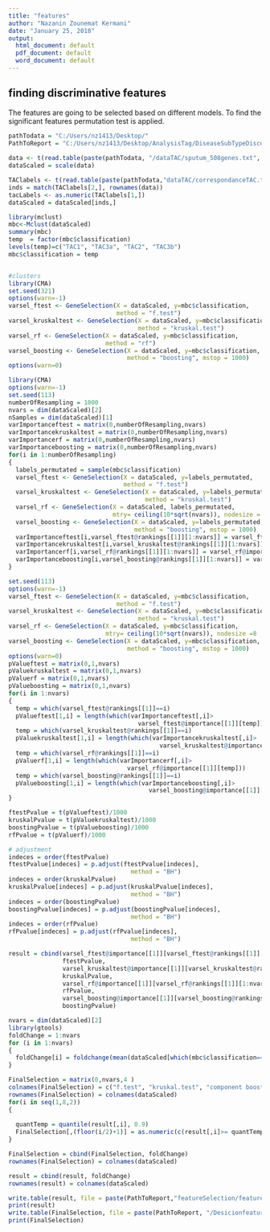 ```yaml
---
title: "features"
author: "Nazanin Zounemat Kermani"
date: "January 25, 2018"
output:
  html_document: default
  pdf_document: default
  word_document: default
---
```




## finding discriminative features 

The features are going to be selected based on different models. To find the significant features permutation test is applied. 



```r
pathTodata = "C:/Users/nz1413/Desktop/"
PathToReport = "C:/Users/nz1413/Desktop/AnalysisTag/DiseaseSubTypeDiscovery/Final/report/"
  
data <- t(read.table(paste(pathTodata, "/dataTAC/sputum_508genes.txt", sep = ""),  header = TRUE))
dataScaled = scale(data)
```




```r
TAClabels <- t(read.table(paste(pathTodata,"dataTAC/correspondanceTAC.txt",sep=""),  header = FALSE))
inds = match(TAClabels[2,], rownames(data))
tacLabels <- as.numeric(TAClabels[1,])
dataScaled = dataScaled[inds,]

library(mclust)
mbc<-Mclust(dataScaled)
summary(mbc)
temp  = factor(mbc$classification)
levels(temp)=c("TAC1", "TAC3a", "TAC2", "TAC3b")
mbc$classification = temp


#clusters
library(CMA)
set.seed(321) 
options(warn=-1)
varsel_ftest <- GeneSelection(X = dataScaled, y=mbc$classification, 
                              method = "f.test") 
varsel_kruskaltest <- GeneSelection(X = dataScaled, y=mbc$classification, 
                                    method = "kruskal.test") 
varsel_rf <- GeneSelection(X = dataScaled, y=mbc$classification, 
                           method = "rf") 
varsel_boosting <- GeneSelection(X = dataScaled, y=mbc$classification, 
                                 method = "boosting", mstop = 1000) 
options(warn=0)
```

```r
library(CMA)
options(warn=-1)
set.seed(113)
numberOfResampling = 1000
nvars = dim(dataScaled)[2] 
nSamples = dim(dataScaled)[1] 
varImportanceftest = matrix(0,numberOfResampling,nvars)
varImportancekruskaltest = matrix(0,numberOfResampling,nvars)
varImportancerf = matrix(0,numberOfResampling,nvars)
varImportanceboosting = matrix(0,numberOfResampling,nvars)
for(i in 1:numberOfResampling)
{
  labels_permutated = sample(mbc$classification)
  varsel_ftest <- GeneSelection(X = dataScaled, y=labels_permutated, 
                                method = "f.test") 
  varsel_kruskaltest <- GeneSelection(X = dataScaled, y=labels_permutated, 
                                      method = "kruskal.test") 
  varsel_rf <- GeneSelection(X = dataScaled, labels_permutated, 
                             mtry= ceiling(10*sqrt(nvars)), nodesize = 8,                          method = "rf") 
  varsel_boosting <- GeneSelection(X = dataScaled, y=labels_permutated, 
                                   method = "boosting", mstop = 1000) 
  varImportanceftest[i,varsel_ftest@rankings[[1]][1:nvars]] = varsel_ftest@importance[[1]][1:nvars]
  varImportancekruskaltest[i,varsel_kruskaltest@rankings[[1]][1:nvars]] = varsel_kruskaltest@importance[[1]][1:nvars]
  varImportancerf[i,varsel_rf@rankings[[1]][1:nvars]] = varsel_rf@importance[[1]][1:nvars]
  varImportanceboosting[i,varsel_boosting@rankings[[1]][1:nvars]] = varsel_boosting@importance[[1]][1:nvars]
}

set.seed(113)
options(warn=-1)
varsel_ftest <- GeneSelection(X = dataScaled, y=mbc$classification, 
                              method = "f.test") 
varsel_kruskaltest <- GeneSelection(X = dataScaled, y=mbc$classification, 
                                    method = "kruskal.test") 
varsel_rf <- GeneSelection(X = dataScaled, y=mbc$classification, 
                           mtry= ceiling(10*sqrt(nvars)), nodesize =8 , method = "rf") 
varsel_boosting <- GeneSelection(X = dataScaled, y=mbc$classification, 
                                 method = "boosting", mstop = 1000) 
options(warn=0)
pValueftest = matrix(0,1,nvars)
pValuekruskaltest = matrix(0,1,nvars)
pValuerf = matrix(0,1,nvars)
pValueboosting = matrix(0,1,nvars)
for(i in 1:nvars)
{
  temp = which(varsel_ftest@rankings[[1]]==i)
  pValueftest[1,i] = length(which(varImportanceftest[,i]>
                                    varsel_ftest@importance[[1]][temp]))
  temp = which(varsel_kruskaltest@rankings[[1]]==i)
  pValuekruskaltest[1,i] = length(which(varImportancekruskaltest[,i]>
                                          varsel_kruskaltest@importance[[1]][temp]))
  temp = which(varsel_rf@rankings[[1]]==i)
  pValuerf[1,i] = length(which(varImportancerf[,i]>
                                 varsel_rf@importance[[1]][temp]))
  temp = which(varsel_boosting@rankings[[1]]==i)
  pValueboosting[1,i] = length(which(varImportanceboosting[,i]>
                                       varsel_boosting@importance[[1]][temp]))
}

ftestPvalue = t(pValueftest)/1000
kruskalPvalue = t(pValuekruskaltest)/1000
boostingPvalue = t(pValueboosting)/1000
rfPvalue = t(pValuerf)/1000

# adjustment
indeces = order(ftestPvalue)
ftestPvalue[indeces] = p.adjust(ftestPvalue[indeces], 
                                  method = "BH")
indeces = order(kruskalPvalue)
kruskalPvalue[indeces] = p.adjust(kruskalPvalue[indeces], 
                                  method = "BH")
indeces = order(boostingPvalue)
boostingPvalue[indeces] = p.adjust(boostingPvalue[indeces], 
                                  method = "BH")
indeces = order(rfPvalue)
rfPvalue[indeces] = p.adjust(rfPvalue[indeces], 
                                  method = "BH")

result = cbind(varsel_ftest@importance[[1]][varsel_ftest@rankings[[1]][1:nvars]],
               ftestPvalue, 
               varsel_kruskaltest@importance[[1]][varsel_kruskaltest@rankings[[1]][1:nvars]],
               kruskalPvalue, 
               varsel_rf@importance[[1]][varsel_rf@rankings[[1]][1:nvars]],
               rfPvalue, 
               varsel_boosting@importance[[1]][varsel_boosting@rankings[[1]][1:nvars]],
               boostingPvalue)

nvars = dim(dataScaled)[2]
library(gtools)
foldChange = 1:nvars
for (i in 1:nvars)
{
  foldChange[i] = foldchange(mean(dataScaled[which(mbc$classification=='TAC1' | mbc$classification=='TAC2'),i]), mean(dataScaled[which(mbc$classification=='TAC3a' | mbc$classification=='TAC3b'),i]) )
}

FinalSelection = matrix(0,nvars,4 )
colnames(FinalSelection) = c("f.test", "kruskal.test", "component boosting","random Forst") 
rownames(FinalSelection) = colnames(dataScaled) 
for(i in seq(1,8,2))
{ 
  
  quantTemp = quantile(result[,i], 0.9)
  FinalSelection[,(floor(i/2)+1)] = as.numeric(c(result[,i]>= quantTemp & result[,(i+1)]<= 0.05))
}

FinalSelection = cbind(FinalSelection, foldChange)
rownames(FinalSelection) = colnames(dataScaled)

result = cbind(result, foldChange)
rownames(result) = colnames(dataScaled)

write.table(result, file = paste(PathToReport,"featureSelection/featuresFor4Classes.txt",sep="") )
print(result)
write.table(FinalSelection, file = paste(PathToReport, "/DesicionfeaturesFor4Classes.txt" ,sep="") )
print(FinalSelection)

```